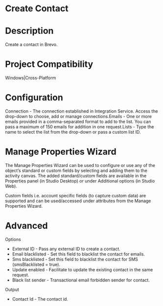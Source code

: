 ﻿# Create Contact

# Description

Create a contact in Brevo.

# Project Compatibility

Windows|Cross-Platform

# Configuration

Connection - The connection established in Integration Service.
                        Access the drop-down to choose, add or manage connections.Emails - One or more emails provided in a comma-separated format to
                        add to the list. You can pass a maximum of 150 emails for addition in one
                        request.Lists - Type the name to select the list from the drop-down or pass a
                        custom list ID.

# Manage Properties Wizard

The Manage Properties Wizard can be used to configure or use any of the object’s
                standard or custom fields by selecting and adding them to the activity canvas. The
                added standard/custom fields are available in the Properties panel (in Studio
                Desktop) or under Additional options (in Studio Web).

Custom fields i.e. account specific fields (to capture
                custom data) are supported and can be used/accessed under attributes from the
                Manage Properties Wizard.

# Advanced

Options

* External ID - Pass any external ID to create a contact.
* Email blacklisted - Set this field to blacklist the contact for emails.
* Sms blacklisted - Set this field to blacklist the contact for SMS (smsBlacklisted = true).
* Update enabled - Facilitate to update the existing contact in the same request.
* Black list sender - Transactional email forbidden sender for contact.

Output

* Contact Id - The contact id.
